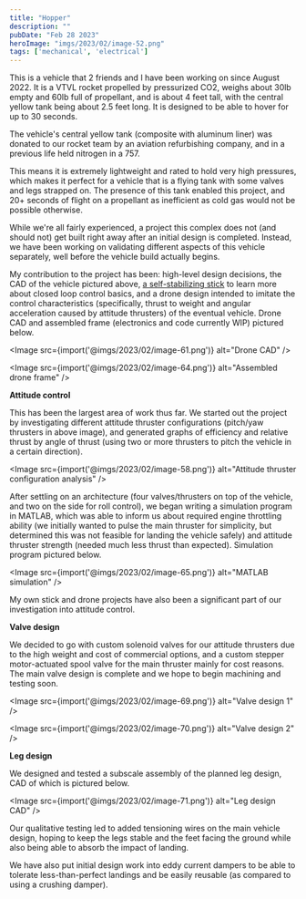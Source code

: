 ```yaml
---
title: "Hopper"
description: ""
pubDate: "Feb 28 2023"
heroImage: "imgs/2023/02/image-52.png"
tags: ['mechanical', 'electrical']
---
```


This is a vehicle that 2 friends and I have been working on since August 2022. It is a VTVL rocket propelled by pressurized CO2, weighs about 30lb empty and 60lb full of propellant, and is about 4 feet tall, with the central yellow tank being about 2.5 feet long. It is designed to be able to hover for up to 30 seconds. 

The vehicle's central yellow tank (composite with aluminum liner) was donated to our rocket team by an aviation refurbishing company, and in a previous life held nitrogen in a 757.

This means it is extremely lightweight and rated to hold very high pressures, which makes it perfect for a vehicle that is a flying tank with some valves and legs strapped on. The presence of this tank enabled this project, and 20+ seconds of flight on a propellant as inefficient as cold gas would not be possible otherwise.

While we're all fairly experienced, a project this complex does not (and should not) get built right away after an initial design is completed. Instead, we have been working on validating different aspects of this vehicle separately, well before the vehicle build actually begins.

My contribution to the project has been: high-level design decisions, the CAD of the vehicle pictured above, [a self-stabilizing stick](portfolio/projects/closed-loop-control-self-stabilizing-stick/index.html) to learn more about closed loop control basics, and a drone design intended to imitate the control characteristics (specifically, thrust to weight and angular acceleration caused by attitude thrusters) of the eventual vehicle. Drone CAD and assembled frame (electronics and code currently WIP) pictured below.

<Image src={import('@imgs/2023/02/image-61.png')} alt="Drone CAD" />

<Image src={import('@imgs/2023/02/image-64.png')} alt="Assembled drone frame" />

**Attitude control**

This has been the largest area of work thus far.  We started out the project by investigating different attitude thruster configurations (pitch/yaw thrusters in above image), and generated graphs of efficiency and relative thrust by angle of thrust (using two or more thrusters to pitch the vehicle in a certain direction).

<Image src={import('@imgs/2023/02/image-58.png')} alt="Attitude thruster configuration analysis" />

After settling on an architecture (four valves/thrusters on top of the vehicle, and two on the side for roll control), we began writing a simulation program in MATLAB, which was able to inform us about required engine throttling ability (we initially wanted to pulse the main thruster for simplicity, but determined this was not feasible for landing the vehicle safely) and attitude thruster strength (needed much less thrust than expected). Simulation program pictured below.

<Image src={import('@imgs/2023/02/image-65.png')} alt="MATLAB simulation" />

My own stick and drone projects have also been a significant part of our investigation into attitude control.

**Valve design**

We decided to go with custom solenoid valves for our attitude thrusters due to the high weight and cost of commercial options, and a custom stepper motor-actuated spool valve for the main thruster mainly for cost reasons. The main valve design is complete and we hope to begin machining and testing soon.

<Image src={import('@imgs/2023/02/image-69.png')} alt="Valve design 1" />

<Image src={import('@imgs/2023/02/image-70.png')} alt="Valve design 2" />

**Leg design**

We designed and tested a subscale assembly of the planned leg design, CAD of which is pictured below.

<Image src={import('@imgs/2023/02/image-71.png')} alt="Leg design CAD" />

Our qualitative testing led to added tensioning wires on the main vehicle design, hoping to keep the legs stable and the feet facing the ground while also being able to absorb the impact of landing.

We have also put initial design work into eddy current dampers to be able to tolerate less-than-perfect landings and be easily reusable (as compared to using a crushing damper).